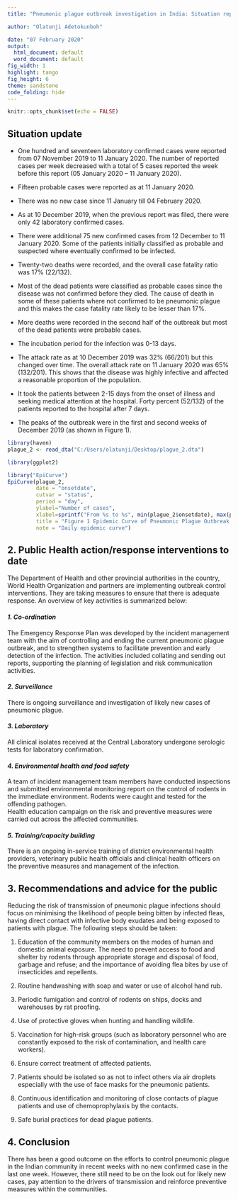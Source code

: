 ---
title: "Pneumonic plague outbreak investigation in India: Situation report"

author: "Olatunji Adetokunboh"

date: "07 February 2020"
output:
  html_document: default
  word_document: default
fig_width: 1
highlight: tango
fig_height: 6
theme: sandstone
code_folding: hide
---


```{r, echo = FALSE, include = FALSE}
knitr::opts_chunk$set(echo = FALSE)

```





## Situation update

- One hundred and seventeen laboratory confirmed cases were reported from 07 November 2019 to 11 January 2020. The number of reported cases per week decreased with a total of 5 cases reported the week before this report (05 January 2020 – 11 January 2020).

- Fifteen probable cases were reported as at 11 January 2020.

- There was no new case since 11 January till 04 February 2020.

- As at 10 December 2019, when the previous report was filed, there were only 42 laboratory confirmed cases.

- There were additional 75 new confirmed cases from 12 December to 11 January 2020. Some of the patients initially classified as probable and suspected where eventually confirmed to be infected.

- Twenty-two deaths were recorded, and the overall case fatality ratio was 17% (22/132). 

- Most of the dead patients were classified as probable cases since the disease was not confirmed before they died. The cause of death in some of these patients where not confirmed to be pneumonic plague and this makes the case fatality rate likely to be lesser than 17%. 

- More deaths were recorded in the second half of the outbreak but most of the dead patients were probable cases.

- The incubation period for the infection was 0-13 days.

- The attack rate as at 10 December 2019 was 32% (66/201) but this changed over time. The overall attack rate on 11 January 2020 was 65% (132/201). This shows that the disease was highly infective and affected a reasonable proportion of the population.

- It took the patients between 2-15 days from the onset of illness and seeking medical attention at the hospital. Forty percent (52/132) of the patients reported to the hospital after 7 days.

- The peaks of the outbreak were in the first and second weeks of December 2019 (as shown in Figure 1).


```{r, echo=FALSE}
library(haven)
plague_2 <- read_dta("C:/Users/olatunji/Desktop/plague_2.dta")

library(ggplot2)
```



```{r, fig.height = 10, fig.width = 15, message=FALSE}

library("EpiCurve")
EpiCurve(plague_2,
         date = "onsetdate",
         cutvar = "status",
         period = "day",
         ylabel="Number of cases",
         xlabel=sprintf("From %s to %s", min(plague_2$onsetdate), max(plague_2$onsetdate)),
         title = "Figure 1 Epidemic Curve of Pneumonic Plague Outbreak in India",
         note = "Daily epidemic curve")
```





##  2. Public Health action/response interventions to date
The Department of Health and other provincial authorities in the country, World Health Organization and partners are implementing outbreak control interventions. They are taking measures to ensure that there is adequate response.
An overview of key activities is summarized below:


#### _1. Co-ordination_
The Emergency Response Plan was developed by the incident management team with the aim of controlling and ending the current pneumonic plague outbreak, and to strengthen systems to facilitate prevention and early detection of the infection. The activities included collating and sending out reports, supporting the planning of legislation and risk communication activities.


#### _2. Surveillance_
There is ongoing surveillance and investigation of likely new cases of pneumonic plague.


#### _3. Laboratory_
All clinical isolates received at the Central Laboratory undergone serologic tests for laboratory confirmation.


#### _4. Environmental health and food safety_
A team of incident management team members have conducted inspections and submitted environmental monitoring report on the control of rodents in the immediate environment. Rodents were caught and tested for the offending pathogen.  
Health education campaign on the risk and preventive measures were carried out across the affected communities. 


#### _5. Training/capacity building_
There is an ongoing in-service training of district environmental health providers, veterinary public health officials and clinical health officers on the preventive measures and management of the infection.




##  3. Recommendations and advice for the public
Reducing the risk of transmission of pneumonic plague infections should focus on minimising the likelihood of people being bitten by infected fleas, having direct contact with infective body exudates and being exposed to patients with plague.
The following steps should be taken:

1.	Education of the community members on the modes of human and domestic animal exposure. The need to prevent access to food and shelter by rodents through appropriate storage and disposal of food, garbage and refuse; and the importance of avoiding flea bites by use of insecticides and repellents.

2.	Routine handwashing with soap and water or use of alcohol hand rub.

3.	Periodic fumigation and control of rodents on ships, docks and warehouses by rat proofing.

4.	Use of protective gloves when hunting and handling wildlife.

5.	Vaccination for high-risk groups (such as laboratory personnel who are constantly exposed to the risk of contamination, and health care workers).

6.	Ensure correct treatment of affected patients.

7.	Patients should be isolated so as not to infect others via air droplets especially with the use of face masks for the pneumonic patients.

8.	Continuous identification and monitoring of close contacts of plague patients and use of chemoprophylaxis by the contacts.

9.	Safe burial practices for dead plague patients. 




    
##  4. Conclusion
There has been a good outcome on the efforts to control pneumonic plague in the Indian community in recent weeks with no new confirmed case in the last one week. However, there still need to be on the look out for likely new cases, pay attention to the drivers of transmission and reinforce preventive measures within the communities. 


